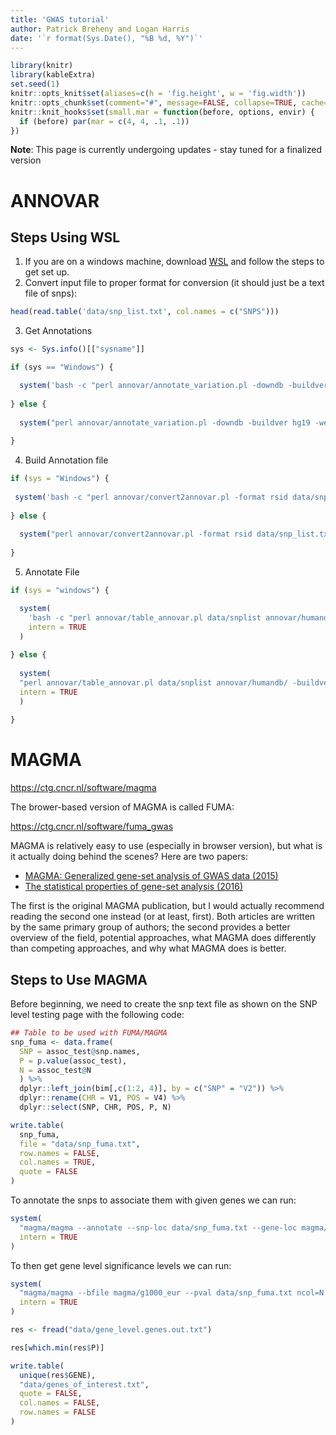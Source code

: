 ```yaml
---
title: 'GWAS tutorial'
author: Patrick Breheny and Logan Harris
date: '`r format(Sys.Date(), "%B %d, %Y")`'
---
```


```r
library(knitr)
library(kableExtra)
set.seed(1)
knitr::opts_knit$set(aliases=c(h = 'fig.height', w = 'fig.width'))
knitr::opts_chunk$set(comment="#", message=FALSE, collapse=TRUE, cache=FALSE, tidy=FALSE, fig.align="center")
knitr::knit_hooks$set(small.mar = function(before, options, envir) {
  if (before) par(mar = c(4, 4, .1, .1))
})
```

**Note**: This page is currently undergoing updates - stay tuned for a finalized version 

# ANNOVAR

## Steps Using WSL

1. If you are on a windows machine, download [WSL](https://docs.microsoft.com/en-us/windows/wsl/install-win10) and follow the steps to get set up.
2. Convert input file to proper format for conversion (it should just be a text file of snps):

```r
head(read.table('data/snp_list.txt', col.names = c("SNPS")))
```

3. Get Annotations

```r
sys <- Sys.info()[["sysname"]]

if (sys == "Windows") {

  system('bash -c "perl annovar/annotate_variation.pl -downdb -buildver hg19 -webfrom annovar snp138 annovar/humandb"')
  
} else {
  
  system("perl annovar/annotate_variation.pl -downdb -buildver hg19 -webfrom annovar snp138 annovar/humandb")
  
}
```

4. Build Annotation file

```r
if (sys = "Windows") {
  
 system('bash -c "perl annovar/convert2annovar.pl -format rsid data/snp_list.txt -dbsnpfile annovar/humandb/hg19_snp138.txt > data/snplist"') 
  
} else {
  
  system("perl annovar/convert2annovar.pl -format rsid data/snp_list.txt -dbsnpfile annovar/humandb/hg19_snp138.txt > data/snplist")
  
}
```

5. Annotate File

```r
if (sys = "windows") {

  system(
    'bash -c "perl annovar/table_annovar.pl data/snplist annovar/humandb/ -buildver hg19 -out data/anno2 -remove -protocol refGene,cytoBand,exac03,avsnp147,dbnsfp30a -operation gx,r,f,f,f -nastring . -csvout -polish -xref annovar/example/gene_xref.txt"',
    intern = TRUE
  )
  
} else {
  
  system(
  "perl annovar/table_annovar.pl data/snplist annovar/humandb/ -buildver hg19 -out data/anno2 -remove -protocol refGene,cytoBand,exac03,avsnp147,dbnsfp30a -operation gx,r,f,f,f -nastring . -csvout -polish -xref annovar/example/gene_xref.txt",
  intern = TRUE
  )
  
}
```

# MAGMA

<https://ctg.cncr.nl/software/magma>

The brower-based version of MAGMA is called FUMA:

<https://ctg.cncr.nl/software/fuma_gwas>

MAGMA is relatively easy to use (especially in browser version), but what is it actually doing behind the scenes?  Here are two papers:

* [MAGMA: Generalized gene-set analysis of GWAS data (2015)](https://doi.org/10.1371/journal.pcbi.1004219)
* [The statistical properties of gene-set analysis (2016)](https://doi.org/10.1038/nrg.2016.29)

The first is the original MAGMA publication, but I would actually recommend reading the second one instead (or at least, first).  Both articles are written by the same primary group of authors; the second provides a better overview of the field, potential approaches, what MAGMA does differently than competing approaches, and why what MAGMA does is better.

## Steps to Use MAGMA

Before beginning, we need to create the snp text file as shown on the SNP level testing page with the following code:

```r
## Table to be used with FUMA/MAGMA
snp_fuma <- data.frame(
  SNP = assoc_test@snp.names,
  P = p.value(assoc_test),
  N = assoc_test@N
  ) %>%
  dplyr::left_join(bim[,c(1:2, 4)], by = c("SNP" = "V2")) %>%
  dplyr::rename(CHR = V1, POS = V4) %>%
  dplyr::select(SNP, CHR, POS, P, N)

write.table(
  snp_fuma,
  file = "data/snp_fuma.txt",
  row.names = FALSE,
  col.names = TRUE,
  quote = FALSE
)
```


To annotate the snps to associate them with given genes we can run:

```r
system(
  "magma/magma --annotate --snp-loc data/snp_fuma.txt --gene-loc magma/NCBI38.gene.loc --out data/snp_anno",
  intern = TRUE
)
```

To then get gene level significance levels we can run: 

```r
system(
  "magma/magma --bfile magma/g1000_eur --pval data/snp_fuma.txt ncol=N --gene-annot data/snp_anno.genes.annot --out data/gene_level",
  intern = TRUE
)
```

```r
res <- fread("data/gene_level.genes.out.txt")

res[which.min(res$P)]

write.table(
  unique(res$GENE),
  "data/genes_of_interest.txt",
  quote = FALSE,
  col.names = FALSE,
  row.names = FALSE
)
```

